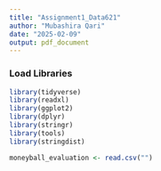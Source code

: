 ```yaml
---
title: "Assignment1_Data621"
author: "Mubashira Qari"
date: "2025-02-09"
output: pdf_document
---
```


### Load Libraries

```r

library(tidyverse)
library(readxl)
library(ggplot2)
library(dplyr)
library(stringr)
library(tools)
library(stringdist)

```


```r

moneyball_evaluation <- read.csv("")


```
